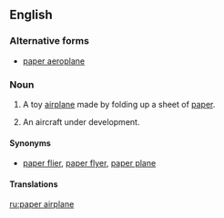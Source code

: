 <!-- If you edit this page, please also edit "paper aeroplane" to keep these two pages in synch-->
==English==

===Alternative forms===
* [[paper aeroplane]] {{italbrac|British}}

===Noun===
{{en-noun|sg=[[paper]] [[airplane]]}}

# {{US|toys}} A toy [[airplane]] made by folding up a sheet of [[paper]].
# {{US|aeronautics}} An aircraft under development.

====Synonyms====
* [[paper flier]], [[paper flyer]], [[paper plane]]

====Translations====
{{trans-see|paper aeroplane}}

<!-- If you edit this page, please also edit "paper aeroplane" to keep these two pages in synch -->

[[ru:paper airplane]]